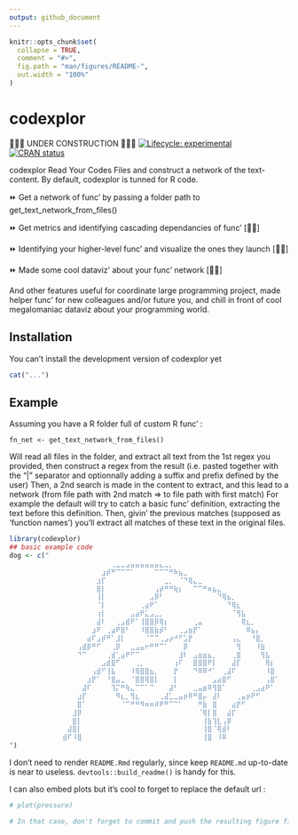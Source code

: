 ```yaml
---
output: github_document
---
```


<!-- README.md is generated from README.Rmd. Please edit that file -->

```r
knitr::opts_chunk$set(
  collapse = TRUE,
  comment = "#>",
  fig.path = "man/figures/README-",
  out.width = "100%"
)
```

# codexplor
🧰🔧🔨 UNDER CONSTRUCTION 🧰🔧🔨
<!-- badges: start -->
[![Lifecycle: experimental](https://img.shields.io/badge/lifecycle-experimental-orange.svg)](https://lifecycle.r-lib.org/articles/stages.html#experimental)
[![CRAN status](https://www.r-pkg.org/badges/version/codexplor)](https://CRAN.R-project.org/package=codexplor)
<!-- badges: end -->

codexplor Read Your Codes Files and construct a network of the text-content. By default, codexplor is tunned for R code.

⏩ Get a network of func’ by passing a folder path to get_text_network_from_files()

⏩ Get metrics and identifying cascading dependancies of func' [🔧🔨]

⏩ Identifying your higher-level func' and visualize the ones they launch [🔧🔨]

⏩ Made some cool dataviz' about your func' network [🔧🔨]

And other features useful for coordinate large programming project, made helper func' for new colleagues and/or future you, and chill in front of cool megalomaniac dataviz about your programming world.

## Installation

You can't install the development version of codexplor yet

``` r
cat("...")
```

## Example

Assuming you have a R folder full of custom R func' :

`fn_net <- get_text_network_from_files()`

Will read all files in the folder, and extract all text from the 1st regex you provided, then construct a regex from the result 
(i.e. pasted together with the "|" separator and optionnally adding a suffix and prefix defined by the user)
Then, a 2nd search is made in the content to extract, and this lead to a network (from file path with 2nd match => to file path with first match)
For example the default will try to catch a basic func' definition, extracting the text before this definition.
Then, givin' the previous matches (supposed as 'function names') you'll extract all matches of these text in the original files.

```r
library(codexplor)
## basic example code
dog <- c("
⠀⠀⠀⠀⠀⠀⠀⠀⠀⠀⠀⠀⠀⠀⠀⠀⠀⠀⠀⠀⠀⢀⣀⣀⣠⣤⣤⣤⣤⣤⣤⣄⣀⡀⠀⠀⠀⠀⠀⠀⠀⠀⠀⠀⠀⠀⠀⠀⠀⠀⠀⠀⠀⠀⠀⠀
⠀⠀⠀⠀⠀⠀⠀⠀⠀⠀⠀⠀⠀⠀⠀⠀⠀⠀⠀⣰⡾⠛⠉⠉⠉⠁⠀⠀⠀⠀⠉⠉⠉⠛⠷⣦⣀⠀⠀⠀⠀⠀⠀⠀⠀⠀⠀⠀⠀⠀⠀⠀⠀⠀⠀⠀
⠀⠀⠀⠀⠀⠀⠀⠀⠀⠀⠀⠀⠀⠀⠀⠀⠀⠀⣰⡏⠀⠀⠀⠀⠀⠀⠀⠀⠀⠀⠀⠀⣀⡀⠀⠈⠙⢿⣄⣀⠀⠀⠀⠀⠀⠀⠀⠀⠀⠀⠀⠀⠀⠀⠀⠀
⠀⠀⠀⠀⠀⠀⠀⠀⠀⠀⠀⠀⠀⠀⠀⠀⠀⠀⣿⡇⠀⠀⠀⠀⠀⠀⠀⠀⠀⠀⢠⡾⠛⠛⢷⡆⠀⠀⠉⠉⠛⠶⣦⣄⠀⠀⠀⠀⠀⠀⠀⠀⠀⠀⠀⠀
⠀⠀⠀⠀⠀⠀⠀⠀⠀⠀⠀⠀⠀⠀⠀⠀⠀⠀⢸⡇⠀⠀⠀⠀⠀⠀⠀⠀⠀⣠⡿⠃⠀⠀⠀⠀⠀⠀⠀⠀⠀⠀⠀⠙⢿⣦⡀⠀⠀⠀⠀⠀⠀⠀⠀⠀
⠀⠀⠀⠀⠀⠀⠀⠀⠀⠀⠀⠀⠀⠀⠀⠀⠀⠀⠈⡇⠀⠀⠀⠀⠀⠀⠀⢀⣴⠟⠁⠀⠀⠀⠀⠀⠀⠀⠀⠀⠀⠀⠀⠀⠀⠙⢿⣆⠀⠀⠀⠀⠀⠀⠀⠀
⠀⠀⠀⠀⠀⠀⠀⠀⠀⠀⠀⠀⠀⠀⠀⠀⠀⠀⢰⡇⠀⠀⠀⠀⠀⣠⣴⠟⣅⣠⣀⡀⠀⠀⠀⠀⠀⠀⠀⠀⠀⠀⠀⠀⠀⠀⠈⢻⣧⠀⠀⠀⠀⠀⠀⠀
⠀⠀⠀⠀⠀⠀⠀⠀⠀⠀⠀⠀⠀⠀⠀⠀⠀⠀⣼⠇⠀⠀⢀⣠⣾⠟⠁⢸⣿⣿⡿⢿⡆⠀⠀⠀⠀⠀⢀⣤⠀⠀⠀⠀⠀⠀⠀⠀⢿⣆⡀⠀⠀⠀⠀⠀
⠀⠀⠀⠀⠀⠀⠀⠀⠀⠀⠀⠀⠀⠀⠀⠀⠀⣰⠟⠀⢀⣴⠟⣿⠃⠀⠀⠸⣿⣿⣷⡾⠃⠀⠀⢀⣠⣶⡟⠁⠀⠀⠀⠀⠀⠀⠀⠀⠀⠿⣦⡄⠀⠀⠀⠀
⠀⠀⠀⠀⠀⠀⠀⠀⠀⠀⠀⠀⠀⠀⠀⠀⣴⠏⣠⡾⠛⠁⣸⡇⠀⠀⠀⠀⠈⠉⠉⢀⣠⡴⠚⠋⣡⡟⠀⠀⠀⠀⠀⠀⠀⠀⢠⣄⠀⠀⠘⣿⡀⠀⠀⠀
⠀⠀⠀⠀⠀⠀⠀⠀⠀⠀⠀⠀⠀⠀⢠⣾⡿⠛⠋⠀⠀⢀⡿⠀⠀⣀⣠⣤⠖⠛⠛⠉⠁⠀⠀⠀⡿⠀⠀⠀⠀⠀⠀⠀⠀⠀⠀⢻⠀⠀⠀⠸⣷⠀⠀⠀
⠀⠀⠀⠀⠀⠀⠀⠀⠀⠀⠀⠀⠀⠀⠙⠉⠀⠀⠀⠀⢀⣾⢁⣴⠟⠋⠉⠀⠀⠀⠀⠀⠀⠀⠀⣸⠇⠀⣠⣶⣶⣦⡀⠀⠀⠀⢀⣿⠀⠀⠀⠀⢻⣧⠀⠀
⠀⠀⠀⠀⠀⠀⠀⠀⠀⠀⠀⠀⠀⠀⠀⠀⠀⠀⠀⣠⣾⣿⠋⠀⠀⠀⢀⡀⠀⠀⠀⠀⠀⠀⢰⠏⠀⠀⣿⣿⣿⠟⡇⠀⠀⠀⣼⡏⠀⠀⠀⠀⠀⢿⡆⠀
⠀⠀⠀⠀⠀⠀⠀⠀⠀⠀⠀⠀⠀⠀⠀⠀⠀⢠⣾⠋⢸⣧⠀⠀⠀⠸⢿⣿⣿⣦⡀⠀⠀⠀⡟⠀⠀⠀⠙⠿⠿⠚⠁⠀⢀⣼⠏⠀⠀⠀⠀⠀⠀⠸⣿⠀
⠀⠀⠀⠀⠀⠀⠀⠀⠀⠀⠀⠀⠀⠀⠀⠀⣰⡟⠁⠀⠘⣿⣤⣀⠀⠈⣿⣿⢿⣿⡇⠀⠀⠀⡇⠀⠀⠀⠀⠀⠀⠀⣠⣴⣿⠋⠀⠀⠀⠀⠀⠀⠀⢠⣿⠁
⠀⠀⠀⠀⠀⠀⠀⠀⠀⠀⠀⠀⠀⠀⠀⣼⠏⠀⠀⠀⠀⢹⡍⠛⢷⣄⠉⠉⠁⠉⠀⠀⠀⣼⠃⠀⠀⠀⣀⣤⣶⠿⢻⣿⠁⠀⠀⠀⠀⠀⢀⣠⣴⠟⠁⠀
⠀⠀⠀⠀⠀⠀⠀⠀⠀⠀⠀⠀⠀⠀⣰⡏⠀⠀⠀⠀⠀⠀⠻⣆⡀⢻⣆⠀⠀⠀⠀⢀⣼⣁⣀⣤⡶⠿⠛⣿⡤⠀⣼⠇⠀⠀⠀⢀⣤⡶⠟⠋⠀⠀⠀⠀
⠀⠀⠀⠀⠀⠀⠀⠀⠀⠀⠀⠀⠀⠀⣿⠁⠀⠀⠀⠀⠀⠀⠀⠈⠉⠛⠛⠻⠶⠶⠾⠟⠛⠉⠉⠁⠀⠀⠀⠛⣷⠀⣿⠀⠀⠀⣴⡟⠋⠀⠀⠀⠀⠀⠀⠀
⠀⠀⠀⠀⠀⠀⠀⠀⠀⠀⠀⠀⠀⣸⡿⠀⠀⠀⠀⠀⠀⠀⠀⠀⠀⠀⠀⠀⠀⠀⠀⠀⠀⠀⠀⠀⠀⠀⠀⠈⢿⡇⣿⠀⠀⣼⡏⠀⠀⠀⠀⠀⠀⠀⠀⠀
⠀⠀⠀⠀⠀⠀⠀⠀⠀⠀⠀⠀⠀⣿⡇⠀⠀⠀⠀⠀⠀⠀⠀⠀⠀⠀⠀⠀⠀⠀⠀⠀⠀⠀⠀⠀⠀⠀⠀⠀⢸⣷⢹⣇⢠⡿⠀⠀⠀⠀⠀⠀⠀⠀⠀⠀
⠀⠀⠀⠀⠀⠀⠀⠀⠀⠀⠀⠀⣼⣿⡇⠀⠀⠀⠀⠀⠀⠀⠀⠀⠀⠀⠀⠀⠀⠀⠀⠀⠀⠀⠀⠀⠀⠀⠀⠀⢸⣿⠈⢿⣾⠇⠀⠀⠀⠀⠀⠀⠀⠀⠀⠀
⠀⠀⠀⠀⠀⠀⠀⠀⠀⠀⠀⣾⠏⠸⣿⠀⠀⠀⠀⠀⠀⠀⠀⠀⠀⠀⠀⠀⠀⠀⠀⠀⠀⠀⠀⠀⠀⠀⠀⠀⢸⣿⠀⠸⠿⠀⠀⠀⠀⠀⠀⠀⠀⠀⠀⠀
")
```


I don't need to render `README.Rmd` regularly, since keep `README.md` up-to-date is near to useless. `devtools::build_readme()` is handy for this.

I can also embed plots but it's cool to forget to replace the default url :

```r
# plot(pressure)

# In that case, don't forget to commit and push the resulting figure files, so they display on GitHub and CRAN.

```


